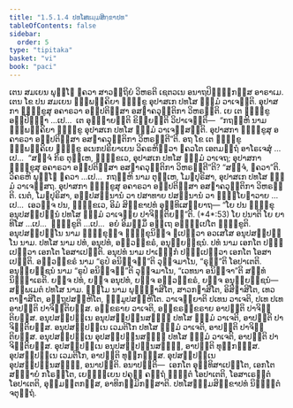 ```yaml
---
title: "1.5.1.4 ປທໂສຘມ຺ມສິກ຺ຂາປທ"
tableOfContents: false
sidebar:
  order: 5
type: "tipitaka"
basket: "vi"
book: "paci"
---
```



<DynamicBreadcrumb />

<Division number="44" book="paci">

<Paragraph number="150" book="paci">
ເຕນ ສມເຍນ ພຸທ຺ໂຘ ຠຄວາ ສາວຕ຺ຖິຍໍ ວິຫຣຕິ ເຊຕວເນ ອນາຖປິຓ຺ຑິກສ຺ສ ອາຣາເມ. ເຕນ ໂຂ ປນ ສມເຍນ ຉພ຺ພຄ຺ຄິຍາ ຠິກ຺ຂູ ອຸປາສເກ ປທໂສ ຘມ຺ມໍ ວາເຈນ຺ຕິ. ອຸປາສກາ ຠິກ຺ຂູສຸ ອຄາຣວາ ອປ຺ປຕິສ຺ສາ ອສຠາຄວຸຕ຺ຕິກາ ວິຫຣນ຺ຕິ. ເຍ ເຕ ຠິກ຺ຂູ ອປ຺ປິຈ຺ຉາ …ເປ…  ເຕ ອຸຊ຺ຌາຍນ຺ຕິ ຂິຍ຺ຍນ຺ຕິ ວິປາເຈນ຺ຕິ—  “ກຖຎ຺ຫິ ນາມ ຉພ຺ພຄ຺ຄິຍາ ຠິກ຺ຂູ ອຸປາສເກ ປທໂສ ຘມ຺ມໍ ວາເຈສ຺ສນ຺ຕິ. ອຸປາສກາ ຠິກ຺ຂູສຸ ອຄາຣວາ ອປ຺ປຕິສ຺ສາ ອສຠາຄວຸຕ຺ຕິກາ ວິຫຣນ຺ຕີ”ຕິ.
</Paragraph>

<Paragraph number="151" book="paci">
ອຖ ໂຂ ເຕ ຠິກ຺ຂູ ຉພ຺ພຄ຺ຄິເຍ ຠິກ຺ຂູ ອເນກປຣິຍາເຍນ ວິຄຣຫິຕ຺ວາ ຠຄວໂຕ ເອຕມຕ຺ຖໍ ອາໂຣເຈສຸໍ …ເປ…  “ສຈ຺ຈໍ ກິຣ ຕຸມ຺ເຫ, ຠິກ຺ຂເວ, ອຸປາສເກ ປທໂສ ຘມ຺ມໍ ວາເຈຖ; ອຸປາສກາ ຠິກ຺ຂູສຸ ອຄາຣວາ ອປ຺ປຕິສ຺ສາ ອສຠາຄວຸຕ຺ຕິກາ ວິຫຣນ຺ຕີ”ຕິ? “ສຈ຺ຈໍ, ຠຄວາ”ຕິ. ວິຄຣຫິ ພຸທ຺ໂຘ ຠຄວາ …ເປ…  ກຖຎ຺ຫິ ນາມ ຕຸມ຺ເຫ, ໂມຆປຸຣິສາ, ອຸປາສເກ ປທໂສ ຘມ຺ມໍ ວາເຈສ຺ສຖ. ອຸປາສກາ ຠິກ຺ຂູສຸ ອຄາຣວາ ອປ຺ປຕິສ຺ສາ ອສຠາຄວຸຕ຺ຕິກາ ວິຫຣນ຺ຕິ. ເນຕໍ, ໂມຆປຸຣິສາ, ອປ຺ປສນ຺ນານໍ ວາ ປສາທາຍ ປສນ຺ນານໍ ວາ ຠິຍ຺ໂຍຠາວາຍ …ເປ…  ເອວຎ຺ຈ ປນ, ຠິກ຺ຂເວ, ອິມໍ ສິກ຺ຂາປທໍ ອຸທ຺ທິເສຍ຺ຍາຖ—
</Paragraph>

</Division>
<Division number="45" book="paci">

<Paragraph number="152" book="paci">
<Emphasis>“ໂຍ ປນ ຠິກ຺ຂຸ ອນຸປສມ຺ປນ຺ນໍ ປທໂສ ຘມ຺ມໍ ວາເຈຍ຺ຍ ປາຈິຕ຺ຕິຍນ຺”</Emphasis>ຕິ. (*4*:<Emphasis>53</Emphasis>)
</Paragraph>

</Division>
<Division number="46" book="paci">

<Paragraph number="153" book="paci">
<Emphasis>ໂຍ ປນາ</Emphasis>ຕິ ໂຍ ຍາທິໂສ …ເປ…  <Emphasis>ຠິກ຺ຂູ</Emphasis>ຕິ …ເປ…  ອຍໍ ອິມສ຺ມິໍ ອຕ຺ເຖ ອຘິປ຺ເປໂຕ ຠິກ຺ຂູຕິ.
</Paragraph>

<Paragraph number="154" book="paci">
<Emphasis>ອນຸປສມ຺ປນ຺ໂນ</Emphasis> ນາມ ຠິກ຺ຂຸຎ຺ຈ ຠິກ຺ຂຸນິຎ຺ຈ ຐເປຕ຺ວາ ອວເສໂສ ອນຸປສມ຺ປນ຺ໂນ ນາມ.
</Paragraph>

<Paragraph number="155" book="paci">
<Emphasis>ປທໂສ</Emphasis> ນາມ ປທໍ, ອນຸປທໍ, ອນ຺ວກ຺ຂຣໍ, ອນຸພ຺ຍຎ຺ຊນໍ.
</Paragraph>

<Paragraph number="156" book="paci">
<Emphasis>ປທໍ</Emphasis> ນາມ ເອກໂຕ ປຏ຺ຐເປຕ຺ວາ ເອກໂຕ ໂອສາເປນ຺ຕິ. <Emphasis>ອນຸປທໍ</Emphasis> ນາມ ປາເຏກ຺ກໍ ປຏ຺ຐເປຕ຺ວາ ເອກໂຕ ໂອສາເປນ຺ຕິ. <Emphasis>ອນ຺ວກ຺ຂຣໍ</Emphasis> ນາມ “ຣູປໍ ອນິຈ຺ຈນ຺”ຕິ ວຸຈ຺ຈມາໂນ, “ຣຸນ຺”ຕິ ໂອປາເຕຕິ. <Emphasis>ອນຸພ຺ຍຎ຺ຊນໍ</Emphasis> ນາມ “ຣູປໍ ອນິຈ຺ຈນ຺”ຕິ ວຸຈ຺ຈມາໂນ, “ເວທນາ ອນິຈ຺ຈາ”ຕິ ສທ຺ທໍ ນິຈ຺ຉາເຣຕິ.
</Paragraph>

<Paragraph number="157" book="paci">
ຍຎ຺ຈ ປທໍ, ຍຎ຺ຈ ອນຸປທໍ, ຍຎ຺ຈ ອນ຺ວກ຺ຂຣໍ, ຍຎ຺ຈ ອນຸພ຺ຍຎ຺ຊນໍ—  ສພ຺ພເມຕໍ ປທໂສ ນາມ.
</Paragraph>

<Paragraph number="158" book="paci">
<Emphasis>ຘມ຺ໂມ</Emphasis> ນາມ ພຸທ຺ຘຠາສິໂຕ, ສາວກຠາສິໂຕ, ອິສິຠາສິໂຕ, ເທວຕາຠາສິໂຕ, ອຕ຺ຖູປສຎ຺ຫິໂຕ, ຘມ຺ມູປສຎ຺ຫິໂຕ.
</Paragraph>

<Paragraph number="159" book="paci">
<Emphasis>ວາເຈຍ຺ຍາ</Emphasis>ຕິ ປເທນ ວາເຈຕິ, ປເທ ປເທ ອາປຕ຺ຕິ ປາຈິຕ຺ຕິຍສ຺ສ. ອກ຺ຂຣາຍ ວາເຈຕິ, ອກ຺ຂຣກ຺ຂຣາຍ ອາປຕ຺ຕິ ປາຈິຕ຺ຕິຍສ຺ສ.
</Paragraph>

</Division>
<Division number="47" book="paci">

<Paragraph number="160" book="paci">
ອນຸປສມ຺ປນ຺ເນ ອນຸປສມ຺ປນ຺ນສຎ຺ຎີ ປທໂສ ຘມ຺ມໍ ວາເຈຕິ, ອາປຕ຺ຕິ ປາຈິຕ຺ຕິຍສ຺ສ. ອນຸປສມ຺ປນ຺ເນ ເວມຕິໂກ ປທໂສ ຘມ຺ມໍ ວາເຈຕິ, ອາປຕ຺ຕິ ປາຈິຕ຺ຕິຍສ຺ສ. ອນຸປສມ຺ປນ຺ເນ ອຸປສມ຺ປນ຺ນສຎ຺ຎີ ປທໂສ ຘມ຺ມໍ ວາເຈຕິ, ອາປຕ຺ຕິ ປາຈິຕ຺ຕິຍສ຺ສ.
</Paragraph>

<Paragraph number="161" book="paci">
ອຸປສມ຺ປນ຺ເນ ອນຸປສມ຺ປນ຺ນສຎ຺ຎີ, ອາປຕ຺ຕິ ທຸກ຺ກຏສ຺ສ. ອຸປສມ຺ປນ຺ເນ ເວມຕິໂກ, ອາປຕ຺ຕິ ທຸກ຺ກຏສ຺ສ. ອຸປສມ຺ປນ຺ເນ ອຸປສມ຺ປນ຺ນສຎ຺ຎີ, ອນາປຕ຺ຕິ.
</Paragraph>

</Division>
<Division number="48" book="paci">

<Paragraph number="162" book="paci">
ອນາປຕ຺ຕິ—  ເອກໂຕ ອຸທ຺ທິສາເປນ຺ໂຕ, ເອກໂຕ ສຊ຺ຌາຍໍ ກໂຣນ຺ໂຕ, ເຍຠຸຍ຺ເຍນ ປຄຸຓໍ ຄນ຺ຖໍ ຠຓນ຺ຕໍ ໂອປາເຕຕິ, ໂອສາເຣນ຺ຕໍ ໂອປາເຕຕິ, ອຸມ຺ມຕ຺ຕກສ຺ສ, ອາທິກມ຺ມິກສ຺ສາຕິ.

</Paragraph>
</Division>

<Paragraph number="163" type="center" book="paci">
ປທໂສຘມ຺ມສິກ຺ຂາປທໍ ນິຏ຺ຐິຕໍ ຈຕຸຕ຺ຖໍ.
</Paragraph>